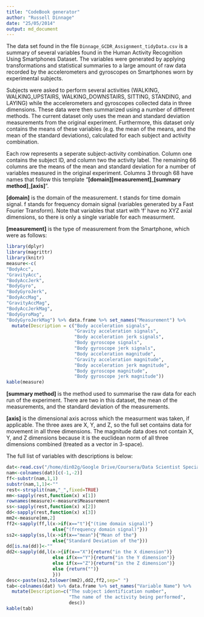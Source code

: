 ```yaml
---
title: "CodeBook generator"
author: "Russell Dinnage"
date: "25/05/2014"
output: md_document
---
```


The data set found in the file `Dinnage_GCDR_Assignment_tidyData.csv` is a summary of several variables found in the Human Activity Recognition Using Smartphones Dataset. The variables were generated by applying transformations and statistical summaries to a large amount of raw data recorded by the accelerometers and gyroscopes on Smartphones worn by experimental subjects.

Subjects were asked to perform several activities (WALKING, WALKING_UPSTAIRS, WALKING_DOWNSTAIRS, SITTING, STANDING, and LAYING) while the accelerometers and gyroscopes collected data in three dimensions. These data were then summarized using a number of different methods. The current dataset only uses the mean and standard deviation measurements from the original experiment. Furthermore, this dataset only contains the means of these variables (e.g. the mean of the means, and the mean of the standard deviations), calculated for each subject and activity combination.

Each row represents a seperate subject-activity combination. Column one contains the subject ID, and column two the activity label. The remaining 66 columns are the means of the mean and standard deviation for a number of variables measured in the original experiment. Columns 3 through 68 have names that follow this template "**[domain][measurement]**\_**[summary method]**\_**[axis]**".

**[domain]** is the domain of the measurement. t stands for time domain signal. f stands for frequency domain signal (variables generated by a Fast Fourier Transform). Note that variables that start with 'f' have no XYZ axial dimensions, so there is only a single variable for each measurment.

**[measurement]** is the type of measurement from the Smartphone, which were as follows:

```r
library(dplyr)
library(magrittr)
library(knitr)
measure<-c(
"BodyAcc",
"GravityAcc",
"BodyAccJerk",
"BodyGyro",
"BodyGyroJerk",
"BodyAccMag",
"GravityAccMag",
"BodyAccJerkMag",
"BodyGyroMag",
"BodyGyroJerkMag") %>% data.frame %>% set_names("Measurement") %>% 
  mutate(Description = c("Body acceleration signals",
                         "Gravity acceleration signals",
                         "Body acceleration jerk signals",
                         "Body gyroscope signals",
                         "Body gyroscope jerk signals",
                         "Body acceleration magnitude",
                         "Gravity acceleration magnitude",
                         "Body acceleration jerk magnitude",
                         "Body gyroscope magnitude",
                         "Body gyroscope jerk magnitude"))
kable(measure)

```

**[summary method]** is the method used to summarise the raw data for each run of the experiment. There are two in this dataset, the mean of the measurements, and the standard deviation of the measurements.

**[axis]** is the dimensional axis across which the measurment was taken, if applicable. The three axes are X, Y, and Z, so the full set contains data for movement in all three dimensions. The magnitude data does not contain X, Y, and Z dimensions because it is the euclidean norm of all three dimensions combined (treated as a vector in 3-space). 

The full list of variables with descriptions is below:

```r
dat<-read.csv("/home/din02g/Google Drive/Coursera/Data Scientist Specialization/Getting and Cleaning Data/GCDR-assignment/UCI HAR Dataset/Dinnage_GCDR_Assignment_tidyData.csv")
nam<-colnames(dat)[c(-1,-2)]
ff<-substr(nam,1,1)
substr(nam,1,1)<-""
rest<-strsplit(nam,"_",fixed=TRUE)
mm<-sapply(rest,function(x) x[1])
rownames(measure)<-measure$Measurement
ss<-sapply(rest,function(x) x[2])
dd<-sapply(rest,function(x) x[3])
mm2<-measure[mm,2]
ff2<-sapply(ff,l(x->if(x=="t"){"(time domain signal)"}
                 else{"(frequency domain signal)"}))
ss2<-sapply(ss,l(x->if(x=="mean"){"Mean of the"}
                 else{"Standard Deviation of the"}))
dd[is.na(dd)]<-""
dd2<-sapply(dd,l(x->{if(x=="X"){return("in the X dimension")}
                 else if(x=="Y"){return("in the Y dimension")}
                 else if(x=="Z"){return("in the Z dimension")}
                 else {return("")}
                 }))
desc<-paste(ss2,tolower(mm2),dd2,ff2,sep=" ")
tab<-colnames(dat) %>% data.frame %>% set_names("Variable Name") %>%
  mutate(Description=c("The subject identification number",
                       "The name of the activity being performed",
                       desc))
kable(tab)
```

